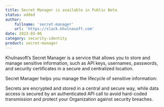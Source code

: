```yaml
---
title: Secret Manager is available in Public Beta 
status: added
author:
    fullname: 'secret-manager'
    url: 'https://slack.khulnasoft.com'
date: 2023-03-06
category: security-identity
product: secret-manager
---
```


Khulnasoft’s Secret Manager is a service that allows you to store and manage sensitive information, such as API keys, usernames, passwords, and security certificates in a secure and centralized location.

Secret Manager helps you manage the lifecycle of sensitive information:

Secrets are encrypted and stored in a central and secure way, while data access is secured by an authenticated API call to avoid hard-coded transmission and protect your Organization against security breaches.


